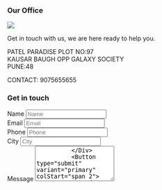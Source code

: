 <Section py="8|12|16|24">
  <Container>
    <Grid col="1|2" gap="8|12|16">
      <Div>
        <H3 mt="0" mb="6">
          Our Office
        </H3>
        <Image src="marhaba_office.jpeg" />
        <P>
          Get in touch with us, we
          are here ready to help you.
        </P>
        <P textAlign="center" font-weight="bold">
          PATEL PARADISE PLOT NO:97<BR />
          KAUSAR BAUGH OPP GALAXY SOCIETY<BR />
          PUNE:48
        </P>
        <P textAlign="center" font-weight="bold">
          CONTACT: 9075655655
        </P>
      </Div>
      <Div>
        <H3 mt="0" mb="6">
          Get in touch
        </H3>
        <Form d="grid" col="2|repeat(2, auto)" gap="4" mt="4" w="full|auto" action="https://api.staticforms.xyz/submit" method="post">
          <Input type="hidden" name="accessKey" value="7ff62377-60d2-456f-973a-b98142c68c7a"/> 
          <input type="text" name="honeypot" style="display:none" />
          <Div>
            <VisuallyHidden>
              <Label htmlFor="form-02-name">Name</Label>
            </VisuallyHidden>
            <Input
              type="text"
              id="form-02-name"
              name="name"
              placeholder="Name"
            />
          </Div>
          <Div>
            <VisuallyHidden>
              <Label htmlFor="form-02-email">Email</Label>
            </VisuallyHidden>
            <Input
              type="email"
              id="form-02-email"
              name="email"
              placeholder="Email"
            />
          </Div>
          <Div>
            <VisuallyHidden>
              <Label htmlFor="form-02-phone">Phone</Label>
            </VisuallyHidden>
            <Input
              type="tel"
              id="form-02-phone"
              name="phone"
              placeholder="Phone"
            />
          </Div>
          <Div>
            <VisuallyHidden>
              <Label htmlFor="form-02-name">City</Label>
            </VisuallyHidden>
            <Input
              type="text"
              id="form-02-city"
              name="city"
              placeholder="City"
            />
          </Div>
          <Div colStart="span 2">
            <VisuallyHidden>
              <Label htmlFor="form-02-message">Message</Label>
            </VisuallyHidden>
            <Textarea
              placeholder="Message"
              id="form-02-message"
              name="message"
              rows="5"
            />
          </Div>
          <Button type="submit" variant="primary" colStart="span 2">
            Send message
          </Button>
        </Form>
        
      </Div>
    </Grid>
  </Container>
</Section>